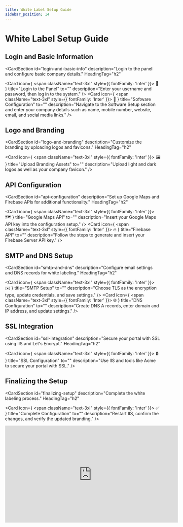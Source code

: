 ```yaml
--- 
title: White Label Setup Guide
sidebar_position: 14 
--- 
```


# White Label Setup Guide

## Login and Basic Information

<CardSection
  id="login-and-basic-info"
  description="Login to the panel and configure basic company details."
  HeadingTag="h2"
>
  <Card
    icon={
      <span className="text-3xl" style={{ fontFamily: 'Inter' }}>
        🔑
      </span>
    }
    title="Login to the Panel"
    to=""
    description="Enter your username and password, then log in to the system."
  />
  <Card
    icon={
      <span className="text-3xl" style={{ fontFamily: 'Inter' }}>
        🏢
      </span>
    }
    title="Software Configuration"
    to=""
    description="Navigate to the Software Setup section and enter your company details such as name, mobile number, website, email, and social media links."
  />
</CardSection>

## Logo and Branding

<CardSection
  id="logo-and-branding"
  description="Customize the branding by uploading logos and favicons."
  HeadingTag="h2"
>
  <Card
    icon={
      <span className="text-3xl" style={{ fontFamily: 'Inter' }}>
        🖼️
      </span>
    }
    title="Upload Branding Assets"
    to=""
    description="Upload light and dark logos as well as your company favicon."
  />
</CardSection>

## API Configuration

<CardSection
  id="api-configuration"
  description="Set up Google Maps and Firebase APIs for additional functionality."
  HeadingTag="h2"
>
  <Card
    icon={
      <span className="text-3xl" style={{ fontFamily: 'Inter' }}>
        🗺️
      </span>
    }
    title="Google Maps API"
    to=""
    description="Insert your Google Maps API key into the configuration setup."
  />
  <Card
    icon={
      <span className="text-3xl" style={{ fontFamily: 'Inter' }}>
        🔥
      </span>
    }
    title="Firebase API"
    to=""
    description="Follow the steps to generate and insert your Firebase Server API key."
  />
</CardSection>

## SMTP and DNS Setup

<CardSection
  id="smtp-and-dns"
  description="Configure email settings and DNS records for white labeling."
  HeadingTag="h2"
>
  <Card
    icon={
      <span className="text-3xl" style={{ fontFamily: 'Inter' }}>
        ✉️
      </span>
    }
    title="SMTP Setup"
    to=""
    description="Choose TLS as the encryption type, update credentials, and save settings."
  />
  <Card
    icon={
      <span className="text-3xl" style={{ fontFamily: 'Inter' }}>
        🌐
      </span>
    }
    title="DNS Configuration"
    to=""
    description="Create DNS A records, enter domain and IP address, and update settings."
  />
</CardSection>

## SSL Integration

<CardSection
  id="ssl-integration"
  description="Secure your portal with SSL using IIS and Let's Encrypt."
  HeadingTag="h2"
>
  <Card
    icon={
      <span className="text-3xl" style={{ fontFamily: 'Inter' }}>
        🔒
      </span>
    }
    title="SSL Configuration"
    to=""
    description="Use IIS and tools like Acme to secure your portal with SSL."
  />
</CardSection>

## Finalizing the Setup

<CardSection
  id="finalizing-setup"
  description="Complete the white labeling process."
  HeadingTag="h2"
>
  <Card
    icon={
      <span className="text-3xl" style={{ fontFamily: 'Inter' }}>
        ✅
      </span>
    }
    title="Complete Configuration"
    to=""
    description="Restart IIS, confirm the changes, and verify the updated branding."
  />
</CardSection>

<div style={{ display: 'flex', justifyContent: 'center', marginTop: '20px' }}>
  <iframe
    width="560"
    height="315"
    src="https://www.youtube.com/embed/YfebT3weQqQ?si=PkFXn9_H_eSoHu4b"
    title="White Label Setup Tutorial"
    frameBorder="0"
    allow="accelerometer; autoplay; clipboard-write; encrypted-media; gyroscope; picture-in-picture"
    allowFullScreen
  ></iframe>
</div>

<head>
  <title>White Label Setup Guide</title>
  <meta
    name="description"
    content="Detailed guide to configure white labeling and branding for Fleet Stack software."
  />
</head>
